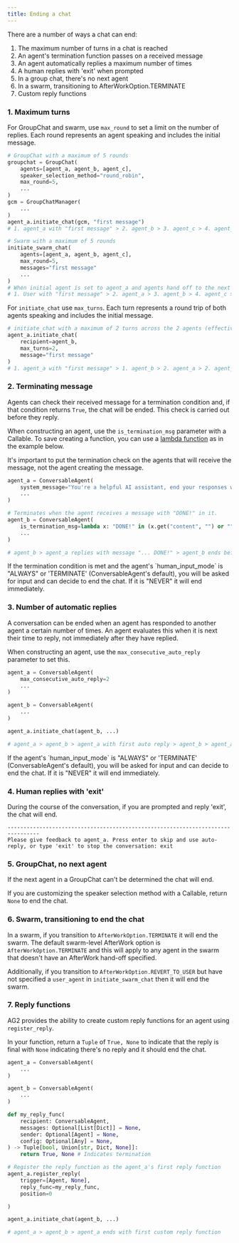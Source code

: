 ```yaml
---
title: Ending a chat
---
```


There are a number of ways a chat can end:

1. The maximum number of turns in a chat is reached
2. An agent's termination function passes on a received message
3. An agent automatically replies a maximum number of times
4. A human replies with 'exit' when prompted
5. In a group chat, there's no next agent
6. In a swarm, transitioning to AfterWorkOption.TERMINATE
7. Custom reply functions

### 1. Maximum turns
For GroupChat and swarm, use `max_round` to set a limit on the number of replies. Each round represents an agent speaking and includes the initial message.

```python
# GroupChat with a maximum of 5 rounds
groupchat = GroupChat(
    agents=[agent_a, agent_b, agent_c],
    speaker_selection_method="round_robin",
    max_round=5,
    ...
)
gcm = GroupChatManager(
    ...
)
agent_a.initiate_chat(gcm, "first message")
# 1. agent_a with "first message" > 2. agent_b > 3. agent_c > 4. agent_a > 5. agent_b > end

# Swarm with a maximum of 5 rounds
initiate_swarm_chat(
    agents=[agent_a, agent_b, agent_c],
    max_round=5,
    messages="first message"
    ...
)
# When initial agent is set to agent_a and agents hand off to the next agent.
# 1. User with "first message" > 2. agent_a > 3. agent_b > 4. agent_c > 5. agent_a > end
```

For `initiate_chat` use `max_turns`. Each turn represents a round trip of both agents speaking and includes the initial message.

```python
# initiate_chat with a maximum of 2 turns across the 2 agents (effectively 4 steps)
agent_a.initiate_chat(
    recipient=agent_b,
    max_turns=2,
    message="first message"
)
# 1. agent_a with "first message" > 1. agent_b > 2. agent_a > 2. agent_b > end
```

### 2. Terminating message
Agents can check their received message for a termination condition and, if that condition returns `True`, the chat will be ended. This check is carried out before they reply.

When constructing an agent, use the `is_termination_msg` parameter with a Callable. To save creating a function, you can use a [lambda function](https://docs.python.org/2/tutorial/controlflow.html#lambda-expressions) as in the example below.

It's important to put the termination check on the agents that will receive the message, not the agent creating the message.

```python
agent_a = ConversableAgent(
    system_message="You're a helpful AI assistant, end your responses with 'DONE!'"
    ...
)

# Terminates when the agent receives a message with "DONE!" in it.
agent_b = ConversableAgent(
    is_termination_msg=lambda x: "DONE!" in (x.get("content", "") or "").upper()
    ...
)

# agent_b > agent_a replies with message "... DONE!" > agent_b ends before replying
```

<Note>
If the termination condition is met and the agent's `human_input_mode` is "ALWAYS" or 'TERMINATE' (ConversableAgent's default), you will be asked for input and can decide to end the chat. If it is "NEVER" it will end immediately.
</Note>

### 3. Number of automatic replies

A conversation can be ended when an agent has responded to another agent a certain number of times. An agent evaluates this when it is next their time to reply, not immediately after they have replied.

When constructing an agent, use the `max_consecutive_auto_reply` parameter to set this.

```python
agent_a = ConversableAgent(
    max_consecutive_auto_reply=2
    ...
)

agent_b = ConversableAgent(
    ...
)

agent_a.initiate_chat(agent_b, ...)

# agent_a > agent_b > agent_a with first auto reply > agent_b > agent_a with second auto reply > agent_b > agent_a ends before replying
```

<Note>
If the agent's `human_input_mode` is "ALWAYS" or 'TERMINATE' (ConversableAgent's default), you will be asked for input and can decide to end the chat. If it is "NEVER" it will end immediately.
</Note>

### 4. Human replies with 'exit'
During the course of the conversation, if you are prompted and reply 'exit', the chat will end.

```console
--------------------------------------------------------------------------------
Please give feedback to agent_a. Press enter to skip and use auto-reply, or type 'exit' to stop the conversation: exit
```

### 5. GroupChat, no next agent
If the next agent in a GroupChat can't be determined the chat will end.

If you are customizing the speaker selection method with a Callable, return `None` to end the chat.

### 6. Swarm, transitioning to end the chat
In a swarm, if you transition to `AfterWorkOption.TERMINATE` it will end the swarm. The default swarm-level AfterWork option is `AfterWorkOption.TERMINATE` and this will apply to any agent in the swarm that doesn't have an AfterWork hand-off specified.

Additionally, if you transition to `AfterWorkOption.REVERT_TO_USER` but have not specified a `user_agent` in `initiate_swarm_chat` then it will end the swarm.

### 7. Reply functions
AG2 provides the ability to create custom reply functions for an agent using `register_reply`.

In your function, return a `Tuple` of `True, None` to indicate that the reply is final with `None` indicating there's no reply and it should end the chat.

```python
agent_a = ConversableAgent(
    ...
)

agent_b = ConversableAgent(
    ...
)

def my_reply_func(
    recipient: ConversableAgent,
    messages: Optional[List[Dict]] = None,
    sender: Optional[Agent] = None,
    config: Optional[Any] = None,
) -> Tuple[bool, Union[str, Dict, None]]:
    return True, None # Indicates termination

# Register the reply function as the agent_a's first reply function
agent_a.register_reply(
    trigger=[Agent, None],
    reply_func=my_reply_func,
    position=0

)

agent_a.initiate_chat(agent_b, ...)

# agent_a > agent_b > agent_a ends with first custom reply function
```
